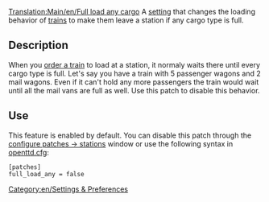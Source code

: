 [[Translation:Main/en/Full load any cargo]]
A [[Main/en/Advanced Settings|setting]] that changes the loading behavior of [[Main/en/Trains|trains]] to make them leave a station if any cargo type is full. 

== Description ==
When you [[Main/en/Orders|order a train]] to load at a station, it normaly waits there until every cargo type is full. Let's say you have a train with 5 passenger wagons and 2 mail wagons. Even if it can't hold any more passengers the train would wait until all the mail vans are full as well. Use this patch to disable this behavior.

== Use ==
This feature is enabled by default. You can disable this patch through the [[Main/en/Advanced Settings/Stations|configure patches -> stations]] window or use the following syntax in [[Main/en/Openttd.cfg|openttd.cfg]]:
<pre>[patches]
full_load_any = false</pre>

[[Category:en/Settings & Preferences]]
